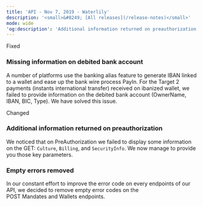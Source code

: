 ```yaml
---  
title: 'API - Nov 7, 2019 - Waterlily'  
description: '<small>&#8249; [All releases](/release-notes)</small>'  
mode: wide  
'og:description': 'Additional information returned on preauthorization - Empty errors removed - Missing information on debited bank account'  
---  
```

  
  <div class="pill pill-orange rn-pill">Fixed</div> 
  
### Missing information on debited bank account  

A number of platforms use the banking alias feature to generate IBAN linked to a wallet and ease up the bank wire process PayIn. For the Target 2 payments (instants international transfer) received on ibanized wallet, we failed to provide information on the debited bank account (OwnerName, IBAN, BIC, Type). We have solved this issue.  
  <div class="pill pill-blue rn-pill">Changed</div> 
  
### Additional information returned on preauthorization  

We noticed that on PreAuthorization we failed to display some information on the GET: `Culture`, `Billing`, and `SecurityInfo`. We now manage to provide you those key parameters. 
  
### Empty errors removed  

In our constant effort to improve the error code on every endpoints of our API, we decided to remove empty error codes on the POST Mandates and Wallets endpoints.